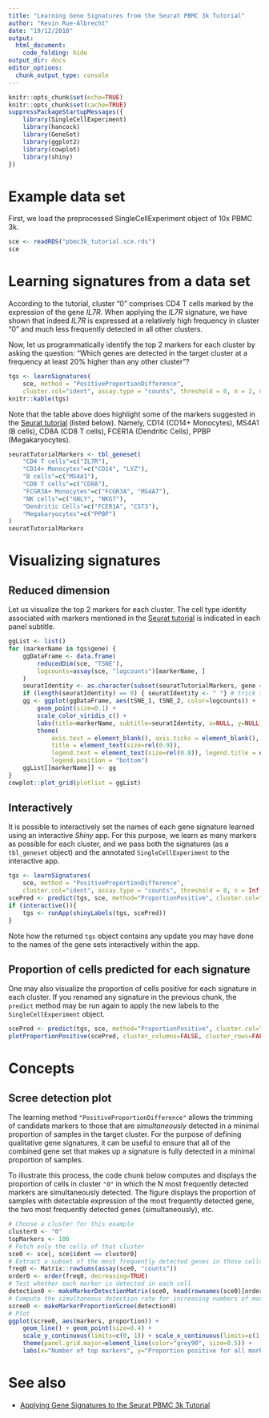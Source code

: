 ```yaml
---
title: "Learning Gene Signatures from the Seurat PBMC 3k Tutorial"
author: "Kevin Rue-Albrecht"
date: "19/12/2018"
output:
  html_document:
    code_folding: hide
output_dir: docs
editor_options: 
  chunk_output_type: console
---
```


```r
knitr::opts_chunk$set(echo=TRUE)
knitr::opts_chunk$set(cache=TRUE)
suppressPackageStartupMessages({
    library(SingleCellExperiment)
    library(hancock)
    library(GeneSet)
    library(ggplot2)
    library(cowplot)
    library(shiny)
})
```

# Example data set

First, we load the preprocessed SingleCellExperiment object of 10x PBMC 3k.

```r
sce <- readRDS("pbmc3k_tutorial.sce.rds")
sce
```

# Learning signatures from a data set

According to the tutorial, cluster "0" comprises CD4 T cells marked by the expression of the gene _IL7R_.
When applying the _IL7R_ signature, we have shown that indeed _IL7R_ is expressed at a relatively high frequency in cluster "0" and much less frequently detected in all other clusters.

Now, let us programmatically identify the top 2 markers for each cluster by asking the question:
"Which genes are detected in the target cluster at a frequency at least 20% higher than any other cluster"?

```r
tgs <- learnSignatures(
    sce, method = "PositiveProportionDifference",
    cluster.col="ident", assay.type = "counts", threshold = 0, n = 2, min.diff = 0.2)
knitr::kable(tgs)
```

Note that the table above does highlight some of the markers suggested in the [Seurat tutorial](https://satijalab.org/seurat/pbmc3k_tutorial_1_4.html) (listed below).
Namely, CD14 (CD14+ Monocytes), MS4A1 (B cells), CD8A (CD8 T cells), FCER1A (Dendritic Cells), PPBP (Megakaryocytes).

```r
seuratTutorialMarkers <- tbl_geneset(
    "CD4 T cells"=c("IL7R"),
    "CD14+ Monocytes"=c("CD14", "LYZ"),
    "B cells"=c("MS4A1"),
    "CD8 T cells"=c("CD8A"),
    "FCGR3A+ Monocytes"=c("FCGR3A", "MS4A7"),
    "NK cells"=c("GNLY", "NKG7"),
    "Dendritic Cells"=c("FCER1A", "CST3"),
    "Megakaryocytes"=c("PPBP")
)
seuratTutorialMarkers
```

# Visualizing signatures

## Reduced dimension

Let us visualize the top 2 markers for each cluster.
The cell type identity associated with markers mentioned in the [Seurat tutorial](https://satijalab.org/seurat/pbmc3k_tutorial_1_4.html) is indicated in each panel subtitle. 

```r
ggList <- list()
for (markerName in tgs$gene) {
    ggDataFrame <- data.frame(
        reducedDim(sce, "TSNE"),
        logcounts=assay(sce, "logcounts")[markerName, ]
    )
    seuratIdentity <- as.character(subset(seuratTutorialMarkers, gene == markerName, "set", drop=TRUE))
    if (length(seuratIdentity) == 0) { seuratIdentity <- " "} # trick to make equal plot dimensions
    gg <- ggplot(ggDataFrame, aes(tSNE_1, tSNE_2, color=logcounts)) +
        geom_point(size=0.1) +
        scale_color_viridis_c() +
        labs(title=markerName, subtitle=seuratIdentity, x=NULL, y=NULL) +
        theme(
            axis.text = element_blank(), axis.ticks = element_blank(),
            title = element_text(size=rel(0.9)),
            legend.text = element_text(size=rel(0.8)), legend.title = element_text(size=rel(0.8)),
            legend.position = "bottom")
    ggList[[markerName]] <- gg
}
cowplot::plot_grid(plotlist = ggList)
```

## Interactively

It is possible to interactively set the names of each gene signature learned using an interactive _Shiny_ app.
For this purpose, we learn as many markers as possible for each cluster, and we pass both the signatures (as a `tbl_geneset` object) and the annotated `SingleCellExperiment` to the interactive app.

```r
tgs <- learnSignatures(
    sce, method = "PositiveProportionDifference",
    cluster.col="ident", assay.type = "counts", threshold = 0, n = Inf, min.diff = 0.2)
scePred <- predict(tgs, sce, method="ProportionPositive", cluster.col="ident")
if (interactive()){
    tgs <- runApp(shinyLabels(tgs, scePred))
}
```

Note how the returned `tgs` object contains any update you may have done to the names of the gene sets interactively within the app.

## Proportion of cells predicted for each signature

One may also visualize the proportion of cells positive for each signature in each cluster.
If you renamed any signature in the previous chunk, the `predict` method may be run again to apply the new labels to the `SingleCellExperiment` object.

```r
scePred <- predict(tgs, sce, method="ProportionPositive", cluster.col="ident")
plotProportionPositive(scePred, cluster_columns=FALSE, cluster_rows=FALSE)
```

# Concepts

## Scree detection plot

The learning method `"PositiveProportionDifference"` allows the trimming of candidate markers to those that are _simultaneously_ detected in a minimal proportion of samples in the target cluster.
For the purpose of defining qualitative gene signatures, it can be useful to ensure that all of the combined gene set that makes up a signature is fully detected in a minimal proportion of samples.

To illustrate this process, the code chunk below computes and displays the proportion of cells in cluster `"0"` in which the N most frequently detected markers are simultaneously detected.
The figure displays the proportion of samples with detectable expression of the most frequently detected gene, the two most frequently detected genes (simultaneously), etc.

```r
# Choose a cluster for this example
cluster0 <- "0"
topMarkers <- 100
# Fetch only the cells of that cluster
sce0 <- sce[, sce$ident == cluster0]
# Extract a subset of the most frequently detected genes in those cells
freq0 <- Matrix::rowSums(assay(sce0, "counts"))
order0 <- order(freq0, decreasing=TRUE)
# Test whether each marker is detected in each cell
detection0 <- makeMarkerDetectionMatrix(sce0, head(rownames(sce0)[order0], topMarkers))
# Compute the simultaneous detection rate for increasing numbers of markers
scree0 <- makeMarkerProportionScree(detection0)
# Plot
ggplot(scree0, aes(markers, proportion)) +
    geom_line() + geom_point(size=0.4) +
    scale_y_continuous(limits=c(0, 1)) + scale_x_continuous(limits=c(1, topMarkers)) +
    theme(panel.grid.major=element_line(color="grey90", size=0.5)) +
    labs(x="Number of top markers", y="Proportion positive for all markers")
```

# See also

- [Applying Gene Signatures to the Seurat PBMC 3k Tutorial](1-proportion_signature.html)
